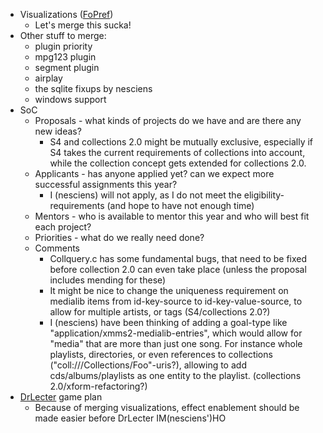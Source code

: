 * Visualizations ([[User:Ypnos|FoPref]])
** Let's merge this sucka!
* Other stuff to merge:
** plugin priority 
** mpg123 plugin
** segment plugin
** airplay
** the sqlite fixups by nesciens
** windows support
* SoC
** Proposals - what kinds of projects do we have and are there any new ideas?
*** S4 and collections 2.0 might be mutually exclusive, especially if S4 takes the current requirements of collections into account, while the collection concept gets extended for collections 2.0.
** Applicants - has anyone applied yet? can we expect more successful assignments this year?
*** I (nesciens) will not apply, as I do not meet the eligibility-requirements (and hope to have not enough time)
** Mentors - who is available to mentor this year and who will best fit each project?
** Priorities - what do we really need done?
** Comments
*** Collquery.c has some fundamental bugs, that need to be fixed before collection 2.0 can even take place (unless the proposal includes mending for these)
*** It might be nice to change the uniqueness requirement on medialib items from id-key-source to id-key-value-source, to allow for multiple artists, or tags (S4/collections 2.0?)
*** I (nesciens) have been thinking of adding a goal-type like "application/xmms2-medialib-entries", which would allow for "media" that are more than just one song. For instance whole playlists, directories, or even references to collections ("coll:///Collections/Foo"-uris?), allowing to add cds/albums/playlists as one entity to the playlist. (collections 2.0/xform-refactoring?)
* [[Release:DrLecter|DrLecter]] game plan
** Because of merging visualizations, effect enablement should be made easier before DrLecter IM(nesciens')HO